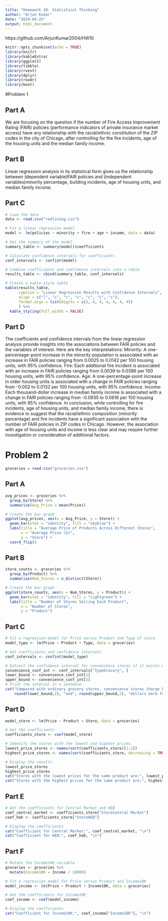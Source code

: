 ---
title: "Homework 10- Statistical Thinking"
author: "Arjun Kumar"
date: "2024-04-25"
output: html_document
---
https://github.com/ArjunKumar2004/HW10
```{r setup, include=FALSE}
knitr::opts_chunk$set(echo = TRUE)
library(knitr)
library(kableExtra)
library(ggplot2)
library(tibble)
library(rvest)
library(dplyr)
library(readr)
library(boot)
```

#Problem 1

## Part A

We are focusing on the question if the number of Fire Access Improvement Rating (FAIR) policies (performance indicators of private insurance market access) have any relationship with the racial/ethnic constitution of the ZIP codes in the city of Chicago, after controlling for the fire incidents, age of the housing units and the median family income.

## Part B

Linear regression analysis in its statistical form gives us the relationship between (dependent variable)FAIR policies and (independent variables)minority percentage, building incidents, age of housing units, and median family income.

## Part C
```{r echo=FALSE}
# Load the data
data <- read.csv("redlining.csv")

# Fit a linear regression model
model <- lm(policies ~ minority + fire + age + income, data = data)

# Get the summary of the model
summary_table <- summary(model)$coefficients

# Calculate confidence intervals for coefficients
conf_intervals <- confint(model)

# Combine coefficients and confidence intervals into a table
results_table <- cbind(summary_table, conf_intervals)

# Create a kable-style table
kable(results_table, 
      caption = "Linear Regression Results with Confidence Intervals",
      align = c("l", "c", "c", "c", "c", "c", "c"),
      format.args = list(digits = c(2, 4, 4, 4, 4, 4, 4))
      ) %>%
  kable_styling(full_width = FALSE)

```
## Part D

The coefficients and confidence intervals from the linear regression analysis provide insights into the associations between FAIR policies and the variables of interest. Here are the key interpretations:
Minority: A one-percentage-point increase in the minority population is associated with an increase in FAIR policies ranging from 0.0025 to 0.0142 per 100 housing units, with 95% confidence.
Fire: Each additional fire incident is associated with an increase in FAIR policies ranging from 0.0039 to 0.0396 per 100 housing units, with 95% confidence.
Age: A one-percentage-point increase in older housing units is associated with a change in FAIR policies ranging from -0.002 to 0.0132 per 100 housing units, with 95% confidence.
Income: Each thousand-dollar increase in median family income is associated with a change in FAIR policies ranging from -0.0935 to 0.0616 per 100 housing units, with 95% confidence.
In conclusion, while controlling for fire incidents, age of housing units, and median family income, there is evidence to suggest that the racial/ethnic composition (minority percentage) and fire incidents have a significant association with the number of FAIR policies in ZIP codes in Chicago. However, the association with age of housing units and income is less clear and may require further investigation or consideration of additional factors.

# Problem 2

```{r echo=FALSE}
groceries = read.csv("groceries.csv")
```

## Part A
```{r echo = FALSE}
avg_prices <- groceries %>%
  group_by(Store) %>%
  summarise(Avg_Price = mean(Price))

# Create the bar graph
ggplot(avg_prices, aes(x = Avg_Price, y = Store)) +
  geom_bar(stat = "identity", fill = "skyblue") +
  labs(title = "Average Price of Products Across Different Stores",
       x = "Average Price ($)",
       y = "Store") +
  coord_flip()
```

## Part B
```{r echo = FALSE}
store_counts <- groceries %>%
  group_by(Product) %>%
  summarise(Num_Stores = n_distinct(Store))

# Create the bar graph
ggplot(store_counts, aes(x = Num_Stores, y = Product)) +
  geom_bar(stat = "identity", fill = "lightgreen") +
  labs(title = "Number of Stores Selling Each Product",
       x = "Number of Stores",
       y = "Product")
```

## Part C
```{r echo=FALSE}
# Fit a regression model for Price versus Product and Type of store
model_type <- lm(Price ~ Product + Type, data = groceries)

# Get coefficients and confidence intervals
conf_intervals <- confint(model_type)

# Extract the confidence interval for convenience stores if it exists within bounds
convenience_conf_int <- conf_intervals["TypeGrocery", ]
lower_bound <- convenience_conf_int[1]
upper_bound <- convenience_conf_int[2]
# Print the interval in a sentence
cat("Compared with ordinary grocery stores, convenience stores charge between",
    round(lower_bound,2), "and", round(upper_bound,2), "dollars more for the same product.")
```

## Part D
```{r echo=FALSE}
model_store <- lm(Price ~ Product + Store, data = groceries)

# Get the coefficients
coefficients_store <- coef(model_store)

# Identify the stores with the lowest and highest prices
lowest_price_stores <- names(sort(coefficients_store)[1:2])
highest_price_stores <- names(sort(coefficients_store, decreasing = TRUE)[1:2])

# Display the results
lowest_price_stores
highest_price_stores
cat("Stores with the lowest prices for the same product are:", lowest_price_stores[1], "and", lowest_price_stores[2], "\n")
cat("Stores with the highest prices for the same product are:", highest_price_stores[1], "and", highest_price_stores[2], "\n")
```

## Part E
```{r echo=FALSE}
# Get the coefficients for Central Market and HEB
coef_central_market <- coefficients_store["StoreCentral Market"]
coef_heb <- coefficients_store["StoreHEB"]

# Display the coefficients
cat("Coefficient for Central Market:", coef_central_market, "\n")
cat("Coefficient for HEB:", coef_heb, "\n")
```

## Part F
```{r echo=FALSE}
# Mutate the Income10K variable
groceries <- groceries %>%
  mutate(Income10K = Income / 10000)

# Fit a regression model for Price versus Product and Income10K
model_income <- lm(Price ~ Product + Income10K, data = groceries)

# Get the coefficients for Income10K
coef_income <- coef(model_income)

# Display the coefficients
cat("Coefficient for Income10K:", coef_income["Income10K"], "\n")
```